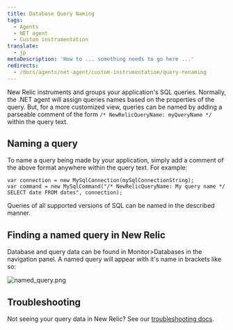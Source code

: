 ```yaml
---
title: Database Query Naming
tags:
  - Agents
  - NET agent
  - Custom instrumentation
translate:
  - jp
metaDescription: 'How to ... something needs to go here ...'
redirects:
  - /docs/agents/net-agent/custom-instrumentation/query-renaming
---
```



New Relic instruments and groups your application's SQL queries. Normally, the .NET agent will assign queries names based on the properties of the query.
But, for a more customized view, queries can be named by adding a parseable comment of the form ```/* NewRelicQueryName: myQueryName */``` within the query text.

## Naming a query

To name a query being made by your application, simply add a comment of the above format anywhere within the query text. For example:


```
var connection = new MySqlConnection(mySqlConnectionString);
var command = new MySqlCommand("/* NewRelicQueryName: My query name */ SELECT date FROM dates", connection);
``` 


<Callout variant="tip">
  Queries of all supported versions of SQL can be named in the described manner.
</Callout>

## Finding a named query in New Relic

Database and query data can be found in Monitor>Databases in the navigation panel. A named query will appear with it's name in brackets like so:

<img
  title="named_query.png"
  alt="named_query.png"
  src={namedQuery}
/>

## Troubleshooting
Not seeing your query data in New Relic? See our <a href="https://docs.newrelic.com/docs/apm/agents/net-agent/troubleshooting/no-data-appears-net">troubleshooting docs</a>.